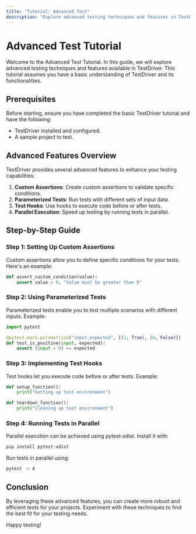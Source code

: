 ```yaml
---
title: "Tutorial: Advanced Test"
description: "Explore advanced testing techniques and features in TestDriver."
---
```


# Advanced Test Tutorial

Welcome to the Advanced Test Tutorial. In this guide, we will explore advanced testing techniques and features available in TestDriver. This tutorial assumes you have a basic understanding of TestDriver and its functionalities.

## Prerequisites

Before starting, ensure you have completed the basic TestDriver tutorial and have the following:

- TestDriver installed and configured.
- A sample project to test.

## Advanced Features Overview

TestDriver provides several advanced features to enhance your testing capabilities:

1. **Custom Assertions**: Create custom assertions to validate specific conditions.
2. **Parameterized Tests**: Run tests with different sets of input data.
3. **Test Hooks**: Use hooks to execute code before or after tests.
4. **Parallel Execution**: Speed up testing by running tests in parallel.

## Step-by-Step Guide

### Step 1: Setting Up Custom Assertions

Custom assertions allow you to define specific conditions for your tests. Here's an example:

```python
def assert_custom_condition(value):
    assert value > 0, "Value must be greater than 0"
```

### Step 2: Using Parameterized Tests

Parameterized tests enable you to test multiple scenarios with different inputs. Example:

```python
import pytest

@pytest.mark.parametrize("input,expected", [(1, True), (0, False)])
def test_is_positive(input, expected):
    assert (input > 0) == expected
```

### Step 3: Implementing Test Hooks

Test hooks let you execute code before or after tests. Example:

```python
def setup_function():
    print("Setting up test environment")

def teardown_function():
    print("Cleaning up test environment")
```

### Step 4: Running Tests in Parallel

Parallel execution can be achieved using pytest-xdist. Install it with:

```bash
pip install pytest-xdist
```

Run tests in parallel using:

```bash
pytest -n 4
```

## Conclusion

By leveraging these advanced features, you can create more robust and efficient tests for your projects. Experiment with these techniques to find the best fit for your testing needs.

Happy testing!
